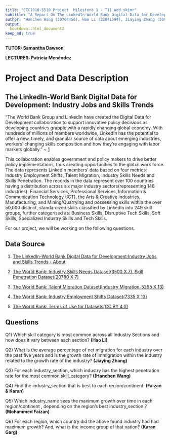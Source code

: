```yaml
---
title: "ETC1010-5510 Project  Milestone 1 - T11_Wed_skimr"
subtitle: "A Report On The LinkedIn-World Bank Digital Data for Development"
author: "Hanchen Wang (30704456), Hao Li (32041594), Jiaying Zhang (30930685), Mohammed Faizan (31939872), Karan Garg (32106580)"
output: 
  bookdown::html_document2
keep_md: true
---
```



**TUTOR: Samantha Dawson**

**LECTURER: Patricia Menéndez**

# Project and Data Description

## The LinkedIn-World Bank Digital Data for Development: Industry Jobs and Skills Trends

"The World Bank Group and LinkedIn have created the Digital Data for Development collaboration to support innovative policy decisions as developing countries grapple with a rapidly changing global economy. With hundreds of millions of members worldwide, LinkedIn has the potential to offer a new, timely, and granular source of data about emerging industries, workers’ changing skills composition and how they’re engaging with labor markets globally." ~ [1](https://linkedindata.worldbank.org/about)

This collaboration enables government and policy makers to drive better policy implementations,  thus creating opportunities to the global work force. The data represents LinkedIn members' data based on four metrics: Industry Employment Shifts, Talent Migration, Industry Skills Needs and Skills Penetration. The records in the data represent over 100 countries having a distribution across six major industry sectors(representing 148 industries): Financial Services, Professional Services, Information & Communication Technology (ICT), the Arts & Creative Industries, Manufacturing, and Mining/Quarrying and possessing skills within the over 50,000 distinct, standardized skills classified by LinkedIn into 249 skill groups, further categorised as: Business Skills, Disruptive Tech Skills, Soft Skills, Specialized Industry Skills and Tech Skills.  

For our project, we will be working on the following questions.

## Data Source

1) [The LinkedIn-World Bank Digital Data for Development:Industry Jobs and Skills Trends - About](https://linkedindata.worldbank.org/about)
 
2) [The World Bank: Industry Skills Needs Dataset(3500 X 7), Skill Penetration Dataset(20780 X 7)](https://datacatalog.worldbank.org/dataset/skills-linkedin-data)

3) [The World Bank: Talent Migration Dataset(Industry Migration-5295 X 13)](https://datacatalog.worldbank.org/dataset/talent-migration-linkedin-data)

4) [The World Bank: Industry Employment Shifts Dataset(7335 X 13)](https://datacatalog.worldbank.org/dataset/employment-growth-linkedin-data)

5) [The World Bank: Terms of Use for Datasets(CC BY 4.0)](https://www.worldbank.org/en/about/legal/terms-of-use-for-datasets)

## Questions

Q1) Which skill category is most common across all Industry Sections and how does it vary between each section? **(Hao Li)**

Q2) What is the average percentage of net migration for each industry over the past five years and is the growth rate of immigration within the industry related to the growth rate of the industry? **(Jiaying Zhang)**

Q3) For each industry_section, which industry has the highest penetration rate for the most common skill_category? **((Hanchen Wang)**

Q4) Find the industry_section that is best to each region/continent. **(Faizan & Karan)**

Q5) Which industry_name sees the maximum growth over time in each region/continent , depending on the region’s best industry_section ? **(Mohammed Faizan)**

Q6) For each region, which country did the above found industry had had maximum growth? And, what is the income group of that nation? **(Karan Garg)**



